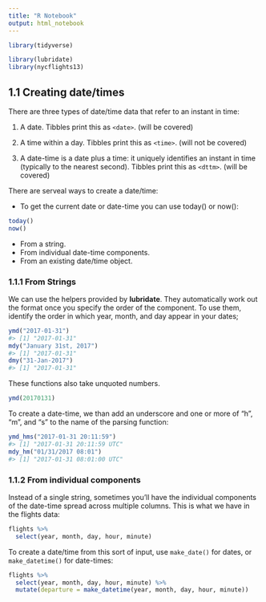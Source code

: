 ```yaml
---
title: "R Notebook"
output: html_notebook
---
```



```r
library(tidyverse)

library(lubridate)
library(nycflights13)
```
## 1.1 Creating date/times

There are three types of date/time data that refer to an instant in time:

1. A date. Tibbles print this as `<date>`. (will be covered)

2. A time within a day. Tibbles print this as `<time>`. (will not be covered)

3. A date-time is a date plus a time: it uniquely identifies an instant in time (typically to the nearest second). Tibbles print this as `<dttm>`. (will be covered)


There are serveal ways to create a date/time: 

* To get the current date or date-time you can use today() or now():

```r

today()
now()

```
* From a string.
* From individual date-time components.
* From an existing date/time object.


### 1.1.1 From Strings

We can use the helpers provided by __lubridate__. They automatically work out the format once you specify the order of the component. To use them, identify the order in which year, month, and day appear in your dates;

```r
ymd("2017-01-31")
#> [1] "2017-01-31"
mdy("January 31st, 2017")
#> [1] "2017-01-31"
dmy("31-Jan-2017")
#> [1] "2017-01-31"
```
These functions also take unquoted numbers. 
```r
ymd(20170131)
```

To create a date-time, we than add an underscore and one or more of “h”, “m”, and “s” to the name of the parsing function:

```r
ymd_hms("2017-01-31 20:11:59")
#> [1] "2017-01-31 20:11:59 UTC"
mdy_hm("01/31/2017 08:01")
#> [1] "2017-01-31 08:01:00 UTC"
```

### 1.1.2 From individual components
Instead of a single string, sometimes you’ll have the individual components of the date-time spread across multiple columns. This is what we have in the flights data:

```r
flights %>% 
  select(year, month, day, hour, minute)
```
To create a date/time from this sort of input, use `make_date()` for dates, or `make_datetime()` for date-times:

```r
flights %>%
  select(year, month, day, hour, minute) %>%
  mutate(departure = make_datetime(year, month, day, hour, minute))


```

